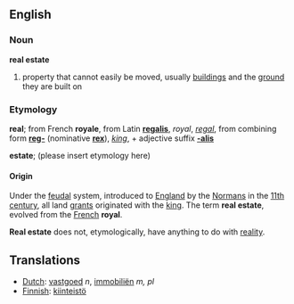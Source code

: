 ==English==
===Noun===
'''real estate'''

# property that cannot easily be moved, usually [[building]]s and the [[ground]] they are built on

===Etymology===
'''real'''; from French '''royale''', from Latin '''[[regalis]]''', ''royal'', ''[[regal]]'', from combining form '''[[reg-]]''' (nominative '''[[rex]]'''), ''[[king]]'', + adjective suffix '''[[-alis]]'''

'''estate'''; (please insert etymology here)

====Origin====
Under the [[feudalism|feudal]] system, introduced to [http://en.wikipedia.org/wiki/England England] by the [http://en.wikipedia.org/wiki/Normandy Normans] in the [http://en.wikipedia.org/wiki/11th_century 11th century], all land [[Grant|grants]] originated with the [[king]]. The term '''real estate''', evolved from the [http://en.wikipedia.org/wiki/French_language French] '''royal'''.

'''Real estate''' does not, etymologically, have anything to do with [[reality]].

==Translations==
*[[Dutch]]: [[vastgoed]] ''n'', [[immobiliën]] ''m, pl''
*[[Finnish]]: [[kiinteistö]]